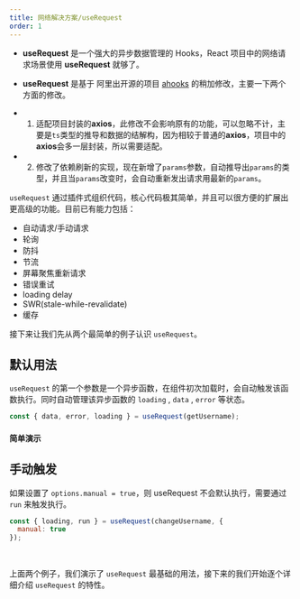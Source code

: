 ```yaml
---
title: 网络解决方案/useRequest
order: 1
---
```



- **useRequest** 是一个强大的异步数据管理的 Hooks，React 项目中的网络请求场景使用 **useRequest** 就够了。

- **useRequest** 是基于 阿里出开源的项目 [ahooks](https://ahooks.js.org/zh-CN/hooks/use-request/index/) 的稍加修改，主要一下两个方面的修改。

- 1. 适配项目封装的**axios**，此修改不会影响原有的功能，可以忽略不计，主要是`ts`类型的推导和数据的结解构，因为相较于普通的**axios**，项目中的**axios**会多一层封装，所以需要适配。
- 2. 修改了依赖刷新的实现，现在新增了`params`参数，自动推导出`params`的类型，并且当`params`改变时，会自动重新发出请求用最新的`params`。

`useRequest` 通过插件式组织代码，核心代码极其简单，并且可以很方便的扩展出更高级的功能。目前已有能力包括：

- 自动请求/手动请求
- 轮询
- 防抖
- 节流
- 屏幕聚焦重新请求
- 错误重试
- loading delay
- SWR(stale-while-revalidate)
- 缓存

接下来让我们先从两个最简单的例子认识 `useRequest`。

## 默认用法

`useRequest` 的第一个参数是一个异步函数，在组件初次加载时，会自动触发该函数执行。同时自动管理该异步函数的 `loading` , `data` , `error` 等状态。

```js copy
const { data, error, loading } = useRequest(getUsername);
```

#### 简单演示

<DisplayFrame>
  <Demo />
</DisplayFrame>

## 手动触发

如果设置了 `options.manual = true`，则 useRequest 不会默认执行，需要通过 `run` 来触发执行。

```js copy
const { loading, run } = useRequest(changeUsername, {
  manual: true
});
```

<br />

<DisplayFrame>
  <ManualDemo />
</DisplayFrame>

上面两个例子，我们演示了 `useRequest` 最基础的用法，接下来的我们开始逐个详细介绍 `useRequest` 的特性。

